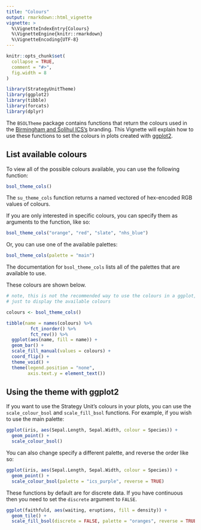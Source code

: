```yaml
---
title: "Colours"
output: rmarkdown::html_vignette
vignette: >
  %\VignetteIndexEntry{Colours}
  %\VignetteEngine{knitr::rmarkdown}
  %\VignetteEncoding{UTF-8}
---
```


```r
knitr::opts_chunk$set(
  collapse = TRUE,
  comment = "#>",
  fig.width = 8
)

library(StrategyUnitTheme)
library(ggplot2)
library(tibble)
library(forcats)
library(dplyr)
```

The `BSOLTheme` package contains functions that return the colours used
in the [Birmingham and Solihul ICS's](https://www.birminghamsolihull.icb.nhs.uk/) branding. This
Vignette will explain how to use these functions to set the colours in plots
created with [ggplot2](https://cran.r-project.org/web/packages/ggplot2/index.html).

## List available colours

To view all of the possible colours available, you can use the following
function:

```r
bsol_theme_cols()
```

The `su_theme_cols` function returns a named vectored of hex-encoded RGB values
of colours.

If you are only interested in specific colours, you can specify them as
arguments to the function, like so:

```r
bsol_theme_cols("orange", "red", "slate", "nhs_blue")
```

Or, you can use one of the available palettes:

```r
bsol_theme_cols(palette = "main")
```

The documentation for `bsol_theme_cols` lists all of the palettes
that are available to use.

These colours are shown below.

```r
# note, this is not the recommended way to use the colours in a ggplot, this is
# just to display the available colours

colours <- bsol_theme_cols()

tibble(name = names(colours) %>%
         fct_inorder() %>%
         fct_rev()) %>%
  ggplot(aes(name, fill = name)) +
  geom_bar() +
  scale_fill_manual(values = colours) +
  coord_flip() +
  theme_void() +
  theme(legend.position = "none",
        axis.text.y = element_text())
```

## Using the theme with ggplot2

If you want to use the Strategy Unit's colours in your plots, you can use the
`scale_colour_bsol` and `scale_fill_bsol` functions. For example, if you wish to
use the main palette:

```r
ggplot(iris, aes(Sepal.Length, Sepal.Width, colour = Species)) +
  geom_point() +
  scale_colour_bsol()
```

You can also change specify a different palette, and reverse the order like so:

```r
ggplot(iris, aes(Sepal.Length, Sepal.Width, colour = Species)) +
  geom_point() +
  scale_colour_bsol(palette = "ics_purple", reverse = TRUE)
```

These functions by default are for discrete data. If you have continuous then
you need to set the `discrete` argument to `FALSE`.

```r
ggplot(faithfuld, aes(waiting, eruptions, fill = density)) +
  geom_tile() +
  scale_fill_bsol(discrete = FALSE, palette = "oranges", reverse = TRUE)
```
